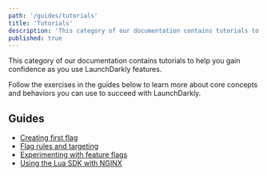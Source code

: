 ```yaml
---
path: '/guides/tutorials'
title: 'Tutorials'
description: 'This category of our documentation contains tutorials to help you gain confidence as you use LaunchDarkly features.'
published: true
---
```


This category of our documentation contains tutorials to help you gain confidence as you use LaunchDarkly features.

Follow the exercises in the guides below to learn more about core concepts and behaviors you can use to succeed with LaunchDarkly.

## Guides

* [Creating first flag](/guides/tutorials/first-flag)
* [Flag rules and targeting](/guides/tutorials/rules-and-targeting)
* [Experimenting with feature flags](/guides/tutorials/experimentation)
* [Using the Lua SDK with NGINX](/guides/tutorials/nginx)
